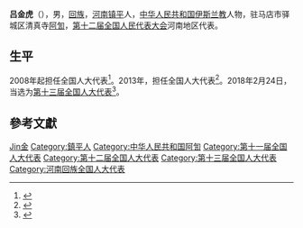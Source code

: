 {{Otheruses|other=名为吕金虎的其他人物|吕金虎}}

'''吕金虎'''（{{bd|1938年||}}），男，[[回族|回族]]，[[河南|河南]][[镇平|镇平]]人，[[中华人民共和国|中华人民共和国]][[伊斯兰教|伊斯兰教]]人物，驻马店市驿城区清真寺[[阿訇|阿訇]]，[[第十二届全国人民代表大会|第十二届全国人民代表大会]]河南地区代表。

== 生平 ==
2008年起担任全国人大代表<ref>{{cite news|title=全国人大代表信息-吕金虎|url=http://210.82.31.1:8084/delegate/viewDelegate.action?dbid=111409|accessdate=2013-04-05|newspaper=全国人大网|archive-url=https://web.archive.org/web/20140502002117/http://www.npc.gov.cn/delegate/viewDelegate.action?dbid=111409|archive-date=2014-05-02|dead-url=yes}}</ref>。2013年，担任全国人大代表<ref>{{cite news|title=全国人大代表信息-吕金虎|url=http://210.82.31.1:8084/delegate/viewDelegate.action?dbid=121382|accessdate=2013-04-05|newspaper=全国人大网|archive-url=https://web.archive.org/web/20140502033336/http://www.npc.gov.cn/delegate/viewDelegate.action?dbid=121382|archive-date=2014-05-02|dead-url=yes}}</ref>。2018年2月24日，当选为[[第十三届全国人大代表|第十三届全国人大代表]]<ref>{{Cite web|title=（受权发布）中华人民共和国第十三届全国人民代表大会代表名单-中新网|url=http://www.chinanews.com/gn/2018/02-25/8453959.shtml|accessdate=2021-02-13|work=中新网|archive-date=2018-02-27|archive-url=https://web.archive.org/web/20180227031724/http://www.chinanews.com/gn/2018/02-25/8453959.shtml|dead-url=no}}</ref>。

== 參考文獻 ==
{{reflist}}

{{Authority control}}
{{中华人民共和国政治人物小作品}}
{{DEFAULTSORT:Lu呂}}
[[Category:呂姓|Jin金]]
[[Category:鎮平人|Category:鎮平人]]
[[Category:中华人民共和国阿訇|Category:中华人民共和国阿訇]]
[[Category:第十一届全国人大代表|Category:第十一届全国人大代表]]
[[Category:第十二届全国人大代表|Category:第十二届全国人大代表]]
[[Category:第十三届全国人大代表|Category:第十三届全国人大代表]]
[[Category:河南回族全国人大代表|Category:河南回族全国人大代表]]